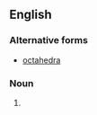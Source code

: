 ==English==

===Alternative forms===
* [[octahedra]]

===Noun===
{{head|en|noun form}}

# {{plural of|en|octahedron}}